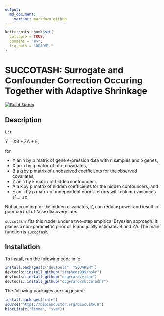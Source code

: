 ```yaml
---
output:
  md_document:
    variant: markdown_github
---
```


<!-- README.md is generated from README.Rmd. Please edit that file -->

```r
knitr::opts_chunk$set(
  collapse = TRUE,
  comment = "#>",
  fig.path = "README-"
)
```

# SUCCOTASH: Surrogate and Confounder Correction Occuring Together with Adaptive Shrinkage
[![Build Status](https://travis-ci.org/dcgerard/succotashr.svg?branch=master)](https://travis-ci.org/dcgerard/succotashr)

## Description
Let

Y = XB + ZA + E,

for

* Y an n by p matrix of gene expression data with n samples and p genes,
* X an n by q matrix of of q covariates,
* B a q by p matrix of unobserved coefficients for the observed covariates,
* Z an n by k matrix of hidden confounders,
* A a k by p matrix of hidden coefficients for the hidden confounders, and
* E an n by p matrix of independent normal errors with column variances s1,...,sp.

Not accounting for the hidden covariates, Z, can reduce power and result in poor control of false discovery rate.

`succotashr` fits this model under a two-step empirical Bayesian approach. It places a non-parametric prior on B and jointly estimates B and ZA. The main function is `succotash`.

## Installation
To install, run the following code in `R`:
```r
install.packages(c("devtools", "SQUAREM"))
devtools::install_github("stephens999/ashr")
devtools::install_github("dcgerard/vicar")
devtools::install_github("dcgerard/succotashr")
```

The following packages are suggested:
```r
install.packages("cate")
source("https://bioconductor.org/biocLite.R")
biocLite(c("limma", "sva"))
```
